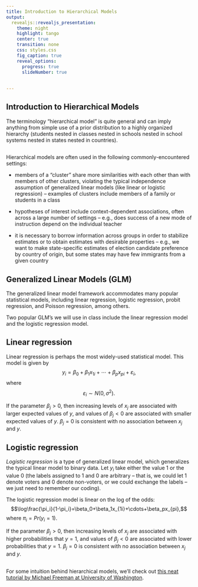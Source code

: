```yaml
---
title: Introduction to Hierarchical Models
output: 
  revealjs::revealjs_presentation:
    theme: night
    highlight: tango
    center: true
    transition: none
    css: styles.css
    fig_caption: true
    reveal_options:
      progress: true
      slideNumber: true
      
  
---
```



## Introduction to Hierarchical Models

The terminology "hierarchical model" is quite general and can imply anything from simple use of a prior distribution to a highly organized hierarchy (students nested in classes nested in schools nested in school systems nested in states nested in countries).  


## 

Hierarchical models are often used in the following commonly-encountered settings:

 - members of a "cluster" share more similarities with each other than with members of other clusters, violating the typical independence assumption of generalized linear models (like linear or logistic regression) -- examples of clusters include members of a family or students in a class
 
 - hypotheses of interest include context-dependent associations, often across a large number of settings -- e.g., does success of a new mode of instruction depend on the individual teacher
 
 - it is necessary to borrow information across groups in order to stabilize estimates or to obtain estimates with desirable properties -- e.g., we want to make state-specific estimates of election candidate preference by country of origin, but some states may have few immigrants from a given country
 
 
## Generalized Linear Models (GLM)

The generalized linear model framework accommodates many popular statistical models, including linear regression, logistic regression, probit regression, and Poisson regression, among others.

Two popular GLM's we will use in class include the linear regression model and the logistic regression model. 

## Linear regression

Linear regression is perhaps the most widely-used statistical model. This model is given by $$y_i=\beta_0+\beta_1x_{1i}+\cdots+\beta_px_{pi}+\varepsilon_i,$$ where $$\varepsilon_i \sim N\left(0,\sigma^2\right).$$


If the parameter $\beta_j>0$, then increasing levels of $x_j$ are associated with larger expected values of $y$, and values of $\beta_j<0$ are associated with smaller expected values of $y$.  $\beta_j=0$ is consistent with no association between $x_j$ and $y$.

## Logistic regression

*Logistic regression* is a type of generalized linear model, which generalizes the typical linear model to binary data. Let $y_i$ take either the value 1 or the value 0 (the labels assigned to 1 and 0 are arbitrary -- that is, we could let 1 denote voters and 0 denote non-voters, or we could exchange the labels -- we just need to remember our coding).

The logistic regression model is linear on the log of the odds: $$\log\frac{\pi_i}{1-\pi_i}=\beta_0+\beta_1x_{1i}+\cdots+\beta_px_{pi},$$ where $\pi_i=Pr(y_i=1)$.

If the parameter $\beta_j>0$, then increasing levels of $x_j$ are associated with higher probabilities that $y=1$, and values of $\beta_j<0$ are associated with lower probabilities that $y=1$. $\beta_j=0$ is consistent with no association between $x_j$ and $y$.



##

For some intuition behind hierarchical models, we'll check out [this neat tutorial by Michael Freeman at University of Washington](http://mfviz.com/hierarchical-models/).

